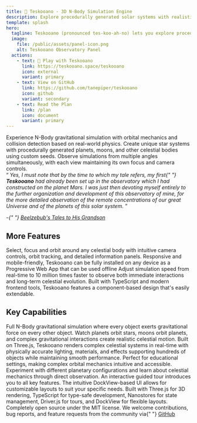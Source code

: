 ```yaml
---
title: 🔭 Teskooano - 3D N-Body Simulation Engine
description: Explore procedurally generated solar systems with realistic physics.
template: splash
hero:
  tagline: Teskooano (pronounced tes-koo-ah-no) lets you explore procedurally generated solar systems with realistic physics, time-lapse control and other simulation features - all 3D with multiple viewports!
  image:
    file: /public/assets/panel-icon.png
    alt: Teskooano Observatory Panel
  actions:
    - text: 🔭 Play with Teskooano
      link: https://teskooano.space/teskooano
      icon: external
      variant: primary
    - text: View on GitHub
      link: https://github.com/tanepiper/teskooano
      icon: github
      variant: secondary
    - text: Read the Plan
      link: /plan
      icon: document
      variant: primary
---
```



<div class="homepage-video">
  <VideoDisplay
    videos={[
      {
        src: "/video/orbit-video.mp4",
        type: "video/webm",
        altText: "A video of two stars in Orbit in Teskooano",
      },
      {
        src: "/video/terrestrial-moon.webm",
        type: "video/webm",
        altText: "A video of a moon in orbit of a terrestrial in Teskooano",
      },
      {
        src: "/plan/00003/00003-3.webm",
        type: "video/webm",
        altText:
          "A video of a planet shader editor on a terrestrial planet with multiple views",
      },
    ]}
    initialAutoplay={true}
    loopSlideshow={false}
    showNativeControls={false}
    aspectRatio="16/9"
    id="hero-video-slideshow"
  />
  <section class="video-items">
    <Card title="'Realistic Physics'" icon="star">
      Experience N-Body gravitational simulation with orbital mechanics and
      collision detection based on real-world physics.
    </Card>
    <Card title="Procedural Generation" icon="random">
      Create unique star systems with procedurally generated planets, moons, and
      other celestial bodies using custom seeds.
    </Card>
    <Card title="Multi-View Experience" icon="open-book">
      Observe simulations from multiple angles simultaneously, with each view
      maintaining its own focus and camera controls.
    </Card>
  </section>
</div>

<Card title="">
  <q>
    <em>
      Yes, I must note that by the time to which my tale refers, my first{" "}
      <strong>Teskooano</strong> had already been set up in the observatory
      which I had constructed on the planet Mars. I was just then devoting
      myself entirely to the further organization and development of this
      observatory of mine, for the more detailed observation of the remote
      concentrations of our great Universe and of the planets of this solar
      system.
    </em>
  </q>
  <p>
    <em>
      -{" "}
      <a
        href="https://en.wikipedia.org/wiki/Beelzebub%27s_Tales_to_His_Grandson"
        target="_blank"
      >
        Beelzebub's Tales to His Grandson
      </a>
    </em>
  </p>
</Card>

## More Features

<CardGrid>
  <Card title="Intuitive Controls" icon="setting">
    Select, focus and orbit around any celestial body with intuitive camera
    controls, orbit tracking, and detailed information panels.
  </Card>
  <Card title="Offline-First PWA" icon="phone">
    Responsive and mobile-friendly, Teskooano can be fully installed on any
    device as a Progressive Web App that can be used offline
  </Card>
  <Card title="Dynamic Time Control" icon="rocket">
    Adjust simulation speed from real-time to 10 million times faster to observe
    both immediate interactions and long-term celestial evolution.
  </Card>
  <Card title="Modular Architecture" icon="approve-check-circle">
    Built with TypeScript and modern frontend tools, Teskooano features a
    component-based design that's easily extendable.
  </Card>
</CardGrid>

## Key Capabilities

<CardGrid>
  <Card title="Accurate Celestial Physics" icon="puzzle">
    Full N-Body gravitational simulation where every object exerts gravitational
    force on every other object. Watch planets orbit stars, moons orbit planets,
    and complex gravitational interactions create realistic celestial motion.
  </Card>
  <Card title="Real-time Visualization" icon="seti:lua">
    Built on Three.js, Teskooano renders complex celestial systems in real-time
    with physically accurate lighting, materials, and effects supporting
    hundreds of objects while maintaining smooth performance.
  </Card>
  <Card title="Interactive Learning Platform" icon="open-book">
    Perfect for educational settings, making complex orbital mechanics intuitive
    and accessible. Experiment with different planetary configurations and learn
    about celestial mechanics through direct observation.
  </Card>
  <Card title="Seamless User Experience" icon="rocket">
    An interactive guided tour introduces you to all key features. The intuitive
    DockView-based UI allows for customizable layouts to suit your specific
    needs.
  </Card>
  <Card title="Open Technology Stack" icon="laptop">
    Built with Three.js for 3D rendering, TypeScript for type-safe development,
    Nanostores for state management, Driver.js for tours, and DockView for
    flexible layouts.
  </Card>
  <Card title="Open Source & Community Driven" icon="github">
    Completely open source under the MIT license. We welcome contributions, bug
    reports, and feature requests from the community via{" "}
    <a href="https://github.com/tanepiper/teskooano" target="_blank">
      GitHub
    </a>
  </Card>
</CardGrid>
